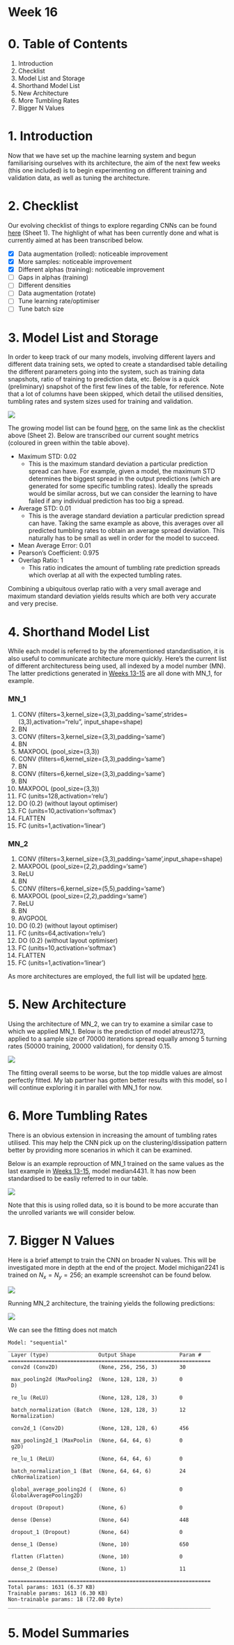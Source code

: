 # Week 16

# 0. Table of Contents

1. Introduction
2. Checklist
3. Model List and Storage
4. Shorthand Model List
5. New Architecture
6. More Tumbling Rates
7. Bigger N Values

# 1. Introduction

Now that we have set up the machine learning system and begun familiarising ourselves with its architecture, the aim of the next few weeks (this one included) is to begin experimenting on different training and validation data, as well as tuning the architecture.

# 2. Checklist

Our evolving checklist of things to explore regarding CNNs can be found [here](https://cryptpad.fr/sheet/#/3/sheet/edit/7200dabe21ea346d966571a07eb6f33a/) (Sheet 1). The highlight of what has been currently done and what is currently aimed at has been transcribed below.

- [x] Data augmentation (rolled): noticeable improvement
- [x] More samples: noticeable improvement
- [x] Different alphas (training): noticeable improvement
- [ ] Gaps in alphas (training)
- [ ] Different densities
- [ ] Data augmentation (rotate)
- [ ] Tune learning rate/optimiser
- [ ] Tune batch size

# 3. Model List and Storage

In order to keep track of our many models, involving different layers and different data training sets, we opted to create a standardised table detailing the different parameters going into the system, such as training data snapshots, ratio of training to prediction data, etc. Below is a quick (preliminary) snapshot of the first few lines of the table, for reference. Note that a lot of columns have been skipped, which detail the utilised densities, tumbling rates and system sizes used for training and validation.

![](./week-16-files/table.png)

The growing model list can be found [here](https://cryptpad.fr/sheet/#/3/sheet/edit/7200dabe21ea346d966571a07eb6f33a/), on the same link as the checklist above (Sheet 2). Below are transcribed our current sought metrics (coloured in green within the table above).

- Maximum STD: 0.02
	- This is the maximum standard deviation a particular prediction spread can have. For example, given a model, the maximum STD determines the biggest spread in the output predictions (which are generated for some specific tumbling rates). Ideally the spreads would be similar across, but we can consider the learning to have failed if any individual prediction has too big a spread.
- Average STD: 0.01
	- This is the average standard deviation a particular prediction spread can have. Taking the same example as above, this averages over all predicted tumbling rates to obtain an average spread deviation. This naturally has to be small as well in order  for the model to succeed.
- Mean Average Error: 0.01
- Pearson's Coefficient: 0.975
- Overlap Ratio: 1
	- This ratio indicates the amount of tumbling rate prediction spreads which overlap at all with the expected tumbling rates.
	
Combining a ubiquitous overlap ratio with a very small average and maximum standard deviation yields results which are both very accurate and very precise.	
 
# 4. Shorthand Model List

While each model is referred to by the aforementioned standardisation, it is also useful to communicate architecture more quickly. Here's the current list of different architecturess being used, all indexed by a model number (MN). The latter predictions generated in [Weeks 13-15](./week13-15.qmd) are all done with MN_1, for example.

### MN_1

1. CONV (filters=3,kernel_size=(3,3),padding='same',strides=(3,3),activation="relu", input_shape=shape)
2. BN
3. CONV (filters=3,kernel_size=(3,3),padding='same')
4. BN
5. MAXPOOL (pool_size=(3,3))
6. CONV (filters=6,kernel_size=(3,3),padding='same')
7. BN
8. CONV (filters=6,kernel_size=(3,3),padding='same')
9. BN
10. MAXPOOL (pool_size=(3,3))
11. FC (units=128,activation='relu')
12. DO (0.2) (without layout optimiser)
13. FC (units=10,activation='softmax')
14. FLATTEN
15. FC (units=1,activation='linear')
	
### MN_2

1. CONV (filters=3,kernel_size=(3,3),padding='same',input_shape=shape)
2. MAXPOOL (pool_size=(2,2),padding='same')
3. ReLU
4. BN
5. CONV (filters=6,kernel_size=(5,5),padding='same')
6. MAXPOOL (pool_size=(2,2),padding='same')
7. ReLU
8. BN
9. AVGPOOL
10. DO (0.2) (without layout optimiser)
11. FC (units=64,activation='relu')
12. DO (0.2) (without layout optimiser)
13. FC (units=10,activation='softmax')
14. FLATTEN
15. FC (units=1,activation='linear')

As more architectures are employed, the full list will be updated [here](./../models.qmd).

# 5. New Architecture

Using the architecture of MN_2, we can try to examine a similar case to which we applied MN_1. Below is the prediction of model atreus1273, applied to a sample size of 70000 iterations spread equally among 5 turning rates (50000 training, 20000 validation), for density 0.15. 

![](./week-16-files/atreus1273.png)

The fitting overall seems to be worse, but the top middle values are almost perfectly fitted. My lab partner has gotten better results with this model, so I will continue exploring it in parallel with MN_1 for now.

# 6. More Tumbling Rates

There is an obvious extension in increasing the amount of tumbling rates utilised. This may help the CNN pick up on the clustering/dissipation pattern better by providing more scenarios in which it can be examined.

Below is an example reprouction of MN_1 trained on the same values as the last example in [Weeks 13-15](./week13-15.qmd), model median4431. It has now been standardised to be easliy referred to in our table.

![](./week-16-files/median4431.png)

Note that this is using rolled data, so it is bound to be more accurate than the unrolled variants we will consider below.

# 7. Bigger N Values

Here is a brief attempt to train the CNN on broader N values. This will be investigated more in depth at the end of the project. Model michigan2241 is trained on $N_x=N_y=256$; an example screenshot can be found below.

![](./week-16-files/256.0_0.016.png)

Running MN_2 architecture, the training yields the following predictions:

![](./week-16-files/michigan2241.png)

We can see the fitting does not match 

```
Model: "sequential"
_________________________________________________________________
 Layer (type)                Output Shape              Param #   
=================================================================
 conv2d (Conv2D)             (None, 256, 256, 3)       30        
                                                                 
 max_pooling2d (MaxPooling2  (None, 128, 128, 3)       0         
 D)                                                              
                                                                 
 re_lu (ReLU)                (None, 128, 128, 3)       0         
                                                                 
 batch_normalization (Batch  (None, 128, 128, 3)       12        
 Normalization)                                                  
                                                                 
 conv2d_1 (Conv2D)           (None, 128, 128, 6)       456       
                                                                 
 max_pooling2d_1 (MaxPoolin  (None, 64, 64, 6)         0         
 g2D)                                                            
                                                                 
 re_lu_1 (ReLU)              (None, 64, 64, 6)         0         
                                                                 
 batch_normalization_1 (Bat  (None, 64, 64, 6)         24        
 chNormalization)                                                
                                                                 
 global_average_pooling2d (  (None, 6)                 0         
 GlobalAveragePooling2D)                                         
                                                                 
 dropout (Dropout)           (None, 6)                 0         
                                                                 
 dense (Dense)               (None, 64)                448       
                                                                 
 dropout_1 (Dropout)         (None, 64)                0         
                                                                 
 dense_1 (Dense)             (None, 10)                650       
                                                                 
 flatten (Flatten)           (None, 10)                0         
                                                                 
 dense_2 (Dense)             (None, 1)                 11        
                                                                 
=================================================================
Total params: 1631 (6.37 KB)
Trainable params: 1613 (6.30 KB)
Non-trainable params: 18 (72.00 Byte)
_________________________________________________________________
```
# 5. Model Summaries
